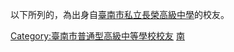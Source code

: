 {{Catnav|頁面分類|人物|校友|中等學校校友|臺灣中等學校校友}}
以下所列的，為出身自[[臺南市私立長榮高級中學|臺南市私立長榮高級中學]]的校友。

[[Category:臺南市普通型高級中等學校校友|Category:臺南市普通型高級中等學校校友]]
[[Category:台灣私立普通型高級中等學校校友|南]]